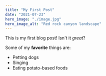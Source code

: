 ```yaml
---
title: "My First Post"
date: "2021-07-23"
hero_image: "./image.jpg"
hero_image_alt: "Red rock canyon landscape"
---
```


This is my first blog post! Isn't it *great*?

Some of my **favorite** things are:

* Petting dogs
* Singing
* Eating potato-based foods